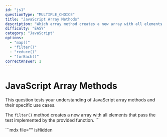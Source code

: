 ```yaml
---
id: "js1"
questionType: "MULTIPLE_CHOICE"
title: "JavaScript Array Methods"
description: "Which array method creates a new array with all elements that pass a test implemented by the provided function?"
difficulty: "EASY"
category: "JavaScript"
options:
  - "map()"
  - "filter()"
  - "reduce()"
  - "forEach()"
correctAnswer: 1
---
```


# JavaScript Array Methods

This question tests your understanding of JavaScript array methods and their specific use cases.

The `filter()` method creates a new array with all elements that pass the test implemented by the provided function.
\`\`\`

\`\`\`mdx file="" isHidden
